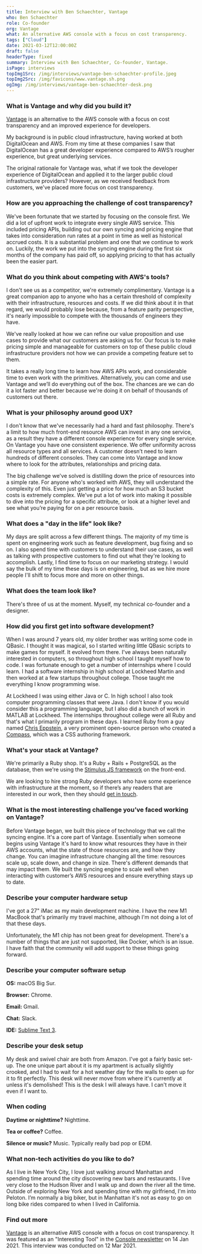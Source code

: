 ```yaml
---
title: Interview with Ben Schaechter, Vantage
who: Ben Schaechter
role: Co-founder
org: Vantage
what: An alternative AWS console with a focus on cost transparency.
tags: ["Cloud"]
date: 2021-03-12T12:00:00Z
draft: false
headerType: fixed
summary: Interview with Ben Schaechter, Co-founder, Vantage.
isPage: interviews
topImg1Src: /img/interviews/vantage-ben-schaechter-profile.jpeg
topImg2Src: /img/favicons/www.vantage.sh.png
ogImg: /img/interviews/vantage-ben-schaechter-desk.png
---
```


### What is Vantage and why did you build it?

[Vantage](https://www.vantage.sh/) is an alternative to the AWS console with a
focus on cost transparency and an improved experience for developers.

My background is in public cloud infrastructure, having worked at both
DigitalOcean and AWS. From my time at these companies I saw that DigitalOcean
has a great developer experience compared to AWS’s rougher experience, but great
underlying services.

The original rationale for Vantage was, what if we took the developer experience
of DigitalOcean and applied it to the larger public cloud infrastructure
providers? However, as we received feedback from customers, we've placed more
focus on cost transparency.

<ImageProvider center src="/img/interviews/vantage-ben-schaechter-product.png" alt="Vantage product screenshot" caption="The Vantage AWS console resource view." />

### How are you approaching the challenge of cost transparency?

We've been fortunate that we started by focusing on the console first. We did a
lot of upfront work to integrate every single AWS service. This included pricing
APIs, building out our own syncing and pricing engine that takes into
consideration run rates at a point in time as well as historical accrued costs.
It is a substantial problem and one that we continue to work on. Luckily, the
work we put into the syncing engine during the first six months of the company
has paid off, so applying pricing to that has actually been the easier part.

### What do you think about competing with AWS's tools?

I don't see us as a competitor, we're extremely complimentary. Vantage is a
great companion app to anyone who has a certain threshold of complexity with
their infrastructure, resources and costs. If we did think about it in that
regard, we would probably lose because, from a feature parity perspective, it's
nearly impossible to compete with the thousands of engineers they have.

We've really looked at how we can refine our value proposition and use cases to
provide what our customers are asking us for. Our focus is to make pricing
simple and manageable for customers on top of these public cloud infrastructure
providers not how we can provide a competing feature set to them.

It takes a really long time to learn how AWS APIs work, and considerable time to
even work with the primitives. Alternatively, you can come and use Vantage and
we’ll do everything out of the box. The chances are we can do it a lot faster
and better because we're doing it on behalf of thousands of customers out there.

### What is your philosophy around good UX?

I don't know that we've necessarily had a hard and fast philosophy. There's a
limit to how much front-end resource AWS can invest in any one service, as a
result they have a different console experience for every single service. On
Vantage you have one consistent experience. We offer uniformity across all
resource types and all services. A customer doesn’t need to learn hundreds of
different consoles. They can come into Vantage and know where to look for the
attributes, relationships and pricing data.

The big challenge we've solved is distilling down the price of resources into a
simple rate. For anyone who's worked with AWS, they will understand the
complexity of this. Even just getting a price for how much an S3 bucket costs is
extremely complex. We've put a lot of work into making it possible to dive into
the pricing for a specific attribute, or look at a higher level and see what
you’re paying for on a per resource basis.

### What does a "day in the life" look like?

My days are split across a few different things. The majority of my time is
spent on engineering work such as feature development, bug fixing and so on. I
also spend time with customers to understand their use cases, as well as talking
with prospective customers to find out what they're looking to accomplish.
Lastly, I find time to focus on our marketing strategy. I would say the bulk of
my time these days is on engineering, but as we hire more people I'll shift to
focus more and more on other things.

### What does the team look like?

There's three of us at the moment. Myself, my technical co-founder and a
designer.

### How did you first get into software development?

When I was around 7 years old, my older brother was writing some code in QBasic.
I thought it was magical, so I started writing little QBasic scripts to make
games for myself. It evolved from there. I've always been naturally interested
in computers, so throughout high school I taught myself how to code. I was
fortunate enough to get a number of internships where I could learn. I had a
software internship in high school at Lockheed Martin and then worked at a few
startups throughout college. Those taught me everything I know programming wise.

At Lockheed I was using either Java or C. In high school I also took computer
programming classes that were Java. I don't know if you would consider this a
programming language, but I also did a bunch of work in MATLAB at Lockheed. The
internships throughout college were all Ruby and that's what I primarily program
in these days. I learned Ruby from a guy named
[Chris Eppstein](https://chriseppstein.github.io/), a very prominent open-source
person who created a [Compass](http://compass-style.org/), which was a CSS
authoring framework.

### What's your stack at Vantage?

We're primarily a Ruby shop. It's a Ruby + Rails + PostgreSQL as the database,
then we're using the [Stimulus JS framework](https://stimulus.hotwire.dev/) on
the front-end.

We are looking to hire strong Ruby developers who have some experience with
infrastructure at the moment, so if there’s any readers that are interested in
our work, then they should [get in touch](mailto:support@vantage.sh).

### What is the most interesting challenge you’ve faced working on Vantage?

Before Vantage began, we built this piece of technology that we call the syncing
engine. It's a core part of Vantage. Essentially when someone begins using
Vantage it's hard to know what resources they have in their AWS accounts, what
the state of those resources are, and how they change. You can imagine
infrastructure changing all the time: resources scale up, scale down, and change
in size. There's different demands that may impact them. We built the syncing
engine to scale well when interacting with customer’s AWS resources and ensure
everything stays up to date.

### Describe your computer hardware setup

I've got a 27" iMac as my main development machine. I have the new M1 MacBook
that's primarily my travel machine, although I'm not doing a lot of that these
days.

Unfortunately, the M1 chip has not been great for development. There's a number
of things that are just not supported, like Docker, which is an issue. I have
faith that the community will add support to these things going forward.

### Describe your computer software setup

**OS:** macOS Big Sur.

**Browser:** Chrome.

**Email:** Gmail.

**Chat:** Slack.

**IDE:** [Sublime Text 3](https://www.sublimetext.com/3).

### Describe your desk setup

<ImageProvider center src="/img/interviews/vantage-ben-schaechter-desk.png" alt="The desk of Ben Schaechter, Vantage" />

My desk and swivel chair are both from Amazon. I've got a fairly basic set-up.
The one unique part about it is my apartment is actually slightly crooked, and I
had to wait for a hot weather day for the walls to open up for it to fit
perfectly. This desk will never move from where it's currently at unless it's
demolished! This is the desk I will always have. I can't move it even if I want
to.

### When coding

**Daytime or nighttime?** Nighttime.

**Tea or coffee?** Coffee.

**Silence or music?** Music. Typically really bad pop or EDM.

### What non-tech activities do you like to do?

As I live in New York City, I love just walking around Manhattan and spending
time around the city discovering new bars and restaurants. I live very close to
the Hudson River and I walk up and down the river all the time. Outside of
exploring New York and spending time with my girlfriend, I'm into Peloton. I’m
normally a big biker, but in Manhattan it's not as easy to go on long bike rides
compared to when I lived in California.

### Find out more

[Vantage](https://vantage.sh) is an alternative AWS console with a focus on cost
transparency. It was featured as an "Interesting Tool" in the
[Console newsletter](https://console.dev) on 14 Jan 2021. This interview was
conducted on 12 Mar 2021.
